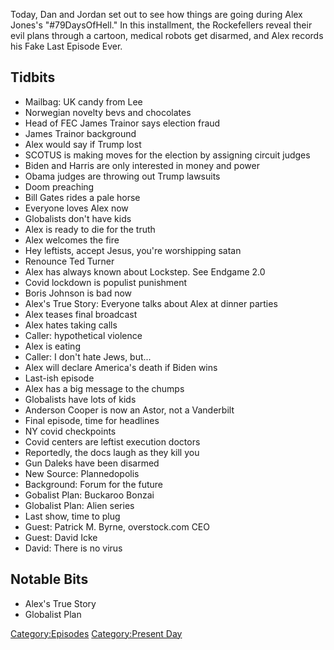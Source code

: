 {{DEFAULTSORT:
    #_EPISODE_0506:November 22-24, 2020
}}{{Episode
    | title             = November 22-24, 2020
    | caption           = Listen to this episode on [https://knowledgefight.libsyn.com/506-november-22-24-2020 Libsyn] [https://open.spotify.com/episode/5VanoaSV24cgWsk5xjPoGs Spotify], Read the [[Transcript/506: November 22-24, 2020|Unofficial Transcript]]
    | episodeNumber     = 506
    | length            = 01:54:26
    | airDate           = November 26, 2020
    | coverageStartDate = November 22, 2020
    | coverageEndDate   = November 24, 2020
    | episodeType       = [[:Category:Present Day|Present Day]]
    | appearance        = [[James Trainor]], [[Bill Gates]], [[Joe Biden]], [[Kamala Harris]], [[Ted Turner]], [[Boris Johnson]], [[Patrick M Byrne]], [[David Icke]]
    | oocDrop           = Not a smurf, a serf; You get 5 Hitler mustaches
    | previousEpisode   = [[505: November 18, 2020]]
    | nextEpisode       = [[507: Jordan Doesn't Know About Walk-Ins]]
}}

{{Stub}}

Today, Dan and Jordan set out to see how things are going during Alex Jones's "#79DaysOfHell." In this installment, the Rockefellers reveal their evil plans through a cartoon, medical robots get disarmed, and Alex records his Fake Last Episode Ever.

==Tidbits==

*Mailbag: UK candy from Lee
*Norwegian novelty bevs and chocolates
*Head of FEC James Trainor says election fraud
*James Trainor background
*Alex would say if Trump lost
*SCOTUS is making moves for the election by assigning circuit judges
*Biden and Harris are only interested in money and power
*Obama judges are throwing out Trump lawsuits
*Doom preaching
*Bill Gates rides a pale horse
*Everyone loves Alex now
*Globalists don't have kids
*Alex is ready to die for the truth
*Alex welcomes the fire
*Hey leftists, accept Jesus, you're worshipping satan
*Renounce Ted Turner
*Alex has always known about Lockstep. See Endgame 2.0
*Covid lockdown is populist punishment
*Boris Johnson is bad now
*Alex's True Story: Everyone talks about Alex at dinner parties
*Alex teases final broadcast
*Alex hates taking calls
*Caller: hypothetical violence
*Alex is eating
*Caller: I don't hate Jews, but...
*Alex will declare America's death if Biden wins
*Last-ish episode
*Alex has a big message to the chumps
*Globalists have lots of kids
*Anderson Cooper is now an Astor, not a Vanderbilt
*Final episode, time for headlines
*NY covid checkpoints
*Covid centers are leftist execution doctors
*Reportedly, the docs laugh as they kill you
*Gun Daleks have been disarmed
*New Source: Plannedopolis
*Background: Forum for the future
*Gobalist Plan: Buckaroo Bonzai
*Globalist Plan: Alien series
*Last show, time to plug
*Guest: Patrick M. Byrne, overstock.com CEO
*Guest: David Icke
*David: There is no virus

==Notable Bits==

*Alex's True Story
*Globalist Plan

[[Category:Episodes]]
[[Category:Present Day]]
